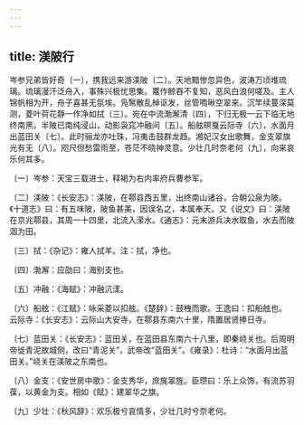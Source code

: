 ```yaml
---
---
---
```

title: 渼陂行
---




岑参兄弟皆好奇〔一〕，携我远来游渼陂〔二〕。天地黯惨忽异色，波涛万顷堆琉璃。琉璃漫汗泛舟入，事殊兴极忧思集。鼍作鲸吞不复知，恶风白浪何嗟及。主人锦帆相为开，舟子喜甚无氛埃。凫鹥散乱棹讴发，丝管啁啾空翠来。沉竿续蔓深莫测，菱叶荷花静一作净如拭〔三〕。宛在中流渤澥清〔四〕，下归无极一云下临无地终南黑。半陂已南纯浸山，动影袅窕冲融间〔五〕。船舷暝戛云际寺〔六〕，水面月出蓝田关〔七〕。此时骊龙亦吐珠，冯夷击鼓群龙趋。湘妃汉女出歌舞，金支翠旗光有无〔八〕。咫尺但愁雷雨至，苍茫不晓神灵意。少壮几时奈老何〔九〕，向来哀乐何其多。

〔一〕岑参：天宝三载进士，释褐为右内率府兵曹参军。

〔二〕渼陂：《长安志》：渼陂，在鄠县西五里，出终南山诸谷，合朝公泉为陂。《十道志》曰：有五味陂，陂鱼甚美，因误名之，本属奉天。又《说文》曰：渼陂在京兆鄠县，其周一十四里，北流入潆水。《通志》：元末游兵决水取鱼，水去而陂涸为田。

〔三〕拭：《杂记》：雍人拭羊。注：拭，净也。

〔四〕渤澥：应劭曰：海别支也。

〔五〕冲融：《海赋》：冲融沆漾。

〔六〕船舷：《江赋》：咏采菱以扣舷。《楚辞》：鼓栧而歌。王逸曰：扣船舷也。 云际寺：《长安志》：云际山大安寺，在鄠县东南六十里，隋置居贤捧日寺。

〔七〕蓝田关：《长安志》：蓝田关，在蓝田县东南六十八里，即秦峣关也。后周明帝徙青泥故城侧，改曰“青泥关”，武帝改“蓝田关”。《雍录》：杜诗：“水面月出蓝田关。”峣关在渼陂之东南也。

〔八〕金支：《安世房中歌》：金支秀华，庶旄翠旌。臣瓒曰：乐上众饰，有流苏羽葆，以黄金为支。相如《赋》：建翠华之旗。

〔九〕少壮：《秋风辞》：欢乐极兮哀情多，少壮几时兮奈老何。